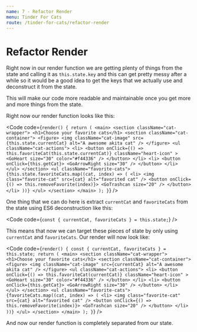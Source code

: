 ```yaml
---
name: 7 - Refactor Render
menu: Tinder For Cats
route: /tinder-for-cats/refactor-render
---
```



# Refactor Render

Right now in our render function we are getting plenty of things from the state and calling it as `this.state.key` and this can get pretty messy after a while so it would be a good idea to get the keys that we actually use and deconstruct it from the state.

This will make our code more readable and maintainable once you get more and more things from the state.

Right now our render function looks like this:

<Code
  code={`
render() {
  return (
    <main>
      <section className="cat-wrapper">
        <h1>Choose your favorite cats</h1>
        <section className="cat-container">
          <figure>
            <img
              className="cat-image"
              src={this.state.currentCat}
              alt="A awesome akita cat"
            />
          </figure>
          <ul className="cat-actions">
            <li>
              <button
                onClick={() => this.favoriteCat(this.state.currentCat)}
                className="heart-icon"
              >
                <GoHeart size="30" color="#f44336" />
              </button>
            </li>
            <li>
              <button onClick={this.getCat}>
                <GoArrowRight size="30" />
              </button>
            </li>
          </ul>
        </section>
        <ul className="favorite-cats">
          {this.state.favoriteCats.map((cat, index) => (
            <li>
              <img class="favorite-cat" src={cat} alt="favorited cat" />
              <button onClick={() => this.removeFavorite(index)}>
                <GoTrashcan size="20" />
              </button>
            </li>
          ))}
        </ul>
      </section>
    </main>
  );
}
`}
/>

One thing that we can do here is extract `currentCat` and `favoriteCats` from the state using ES6 deconstruction like this:

<Code
  code={`
const { currentCat, favoriteCats } = this.state;
`}
/>

This means that now we can target these pieces of state by only using `currentCat` and `favoriteCats`. Our render will now look like:

<Code
  code={`
render() {
  const { currentCat, favoriteCats } = this.state;
  return (
    <main>
      <section className="cat-wrapper">
        <h1>Choose your favorite cats</h1>
        <section className="cat-container">
          <figure>
            <img
              className="cat-image"
              src={currentCat}
              alt="A awesome akita cat"
            />
          </figure>
          <ul className="cat-actions">
            <li>
              <button
                onClick={() => this.favoriteCat(currentCat)}
                className="heart-icon"
              >
                <GoHeart size="30" color="#f44336" />
              </button>
            </li>
            <li>
              <button onClick={this.getCat}>
                <GoArrowRight size="30" />
              </button>
            </li>
          </ul>
        </section>
        <ul className="favorite-cats">
          {favoriteCats.map((cat, index) => (
            <li>
              <img class="favorite-cat" src={cat} alt="favorited cat" />
              <button onClick={() => this.removeFavorite(index)}>
                <GoTrashcan size="20" />
              </button>
            </li>
          ))}
        </ul>
      </section>
    </main>
  );
}
`}
/>

And now our render function is completely separated from our state.

